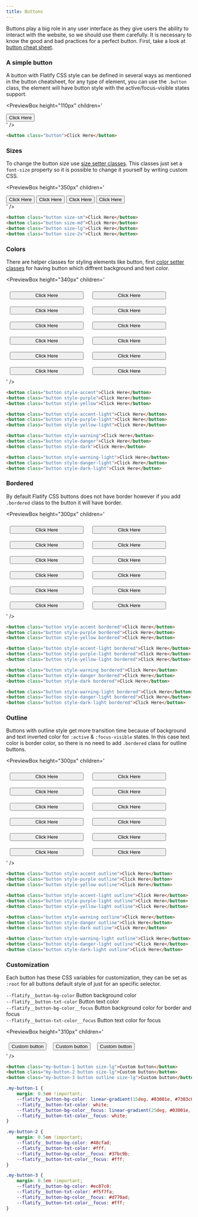 ```yaml
---
title: Buttons
---
```



Buttons play a big role in any user interface as they give users the ability
to interact with the website, so we should use them carefully.
It is necessary to know the good and bad practices for a perfect button.
First, take a look at [button cheat sheet](https://www.buttoncheatsheet.com/).

### A simple button

A button with Flatify CSS style can be defined in several ways as mentioned in the button cheatsheet,
for any type of element, you can use the `.button` class,
the element will have button style with the active/focus-visible states support.

<PreviewBox
	height="110px"
	children='
<!DOCTYPE html>
<html lang="en">
	<head>
		<meta charset="UTF-8" />
		<meta http-equiv="X-UA-Compatible" content="IE=edge" />
		<meta name="viewport" content="width=device-width, initial-scale=1.0" />
		<link rel="stylesheet" href="https://raw.githack.com/amir2mi/FlatifyCSS/master/dist/css/flatify-min.css" />
		<title>Buttons</title>
	</head>
	<body>
        <div class="flex-center">
			<button class="button">
				Click Here
			</button>
		</div>
	</body>
</html>
'
/>

```html title="index.html"
<button class="button">Click Here</button>
```

### Sizes

To change the button size use [size setter classes](/docs/helpers/size-setters).
This classes just set a `font-size` property so it is possible to change it yourself by writing custom CSS.

<PreviewBox
	height="350px"
	children='
<!DOCTYPE html>
<html lang="en">
	<head>
		<meta charset="UTF-8" />
		<meta http-equiv="X-UA-Compatible" content="IE=edge" />
		<meta name="viewport" content="width=device-width, initial-scale=1.0" />
		<link rel="stylesheet" href="https://raw.githack.com/amir2mi/FlatifyCSS/master/dist/css/flatify-min.css" />
		<title>Buttons</title>
		<style>
			@media screen and (max-width: 650px){
    			.flex-center button {
    				width: 100% !important;
    			}
    		}
		</style>
	</head>
	<body>
        <div class="flex-column-center">
			<button class="button size-sm">Click Here</button>
			<button class="button size-md">Click Here</button>
			<button class="button size-lg">Click Here</button>
			<button class="button size-2x">Click Here</button>
		</div>
	</body>
</html>
'
/>

```html title="index.html"
<button class="button size-sm">Click Here</button>
<button class="button size-md">Click Here</button>
<button class="button size-lg">Click Here</button>
<button class="button size-2x">Click Here</button>
```

### Colors

There are helper classes for styling elements like button,
first [color setter classes](/docs/helpers/color-setters) for having button which diffrent
background and text color.

<PreviewBox
	height="340px"
	children='
<!DOCTYPE html>
<html lang="en">
	<head>
		<meta charset="UTF-8" />
		<meta http-equiv="X-UA-Compatible" content="IE=edge" />
		<meta name="viewport" content="width=device-width, initial-scale=1.0" />
		<link rel="stylesheet" href="https://raw.githack.com/amir2mi/FlatifyCSS/master/dist/css/flatify-min.css" />
		<title>Buttons</title>
		<style>
			@media screen and (max-width: 650px){
    			.flex-center button {
    				width: 100% !important;
    			}
    		}
		</style>
	</head>
	<body>
        <div class="flex-center" style="flex-wrap: wrap;">
			<button style="width: 200px; margin: 10px" class="button style-accent-light">Click Here</button>
			<button style="width: 200px; margin: 10px" class="button style-purple-light">Click Here</button>
			<button style="width: 200px; margin: 10px" class="button style-yellow-light">Click Here</button>
    		<button style="width: 200px; margin: 10px" class="button style-accent">Click Here</button>
    		<button style="width: 200px; margin: 10px" class="button style-purple">Click Here</button>
    		<button style="width: 200px; margin: 10px" class="button style-yellow">Click Here</button>
 		    <button style="width: 200px; margin: 10px" class="button style-warning-light">Click Here</button>
    		<button style="width: 200px; margin: 10px" class="button style-danger-light">Click Here</button>
    		<button style="width: 200px; margin: 10px" class="button style-dark-light">Click Here</button>
    		<button style="width: 200px; margin: 10px" class="button style-warning">Click Here</button>
    		<button style="width: 200px; margin: 10px" class="button style-danger">Click Here</button>
    		<button style="width: 200px; margin: 10px" class="button style-dark">Click Here</button>
    	</div>
    </body>

</html>
'
/>

```html title="index.html"
<button class="button style-accent">Click Here</button>
<button class="button style-purple">Click Here</button>
<button class="button style-yellow">Click Here</button>

<button class="button style-accent-light">Click Here</button>
<button class="button style-purple-light">Click Here</button>
<button class="button style-yellow-light">Click Here</button>

<button class="button style-warning">Click Here</button>
<button class="button style-danger">Click Here</button>
<button class="button style-dark">Click Here</button>

<button class="button style-warning-light">Click Here</button>
<button class="button style-danger-light">Click Here</button>
<button class="button style-dark-light">Click Here</button>
```

### Bordered

By default Flatify CSS buttons does not have border however if you add `.bordered` class to
the button it will have border.

<PreviewBox
	height="300px"
	children='
<!DOCTYPE html>
<html lang="en">
	<head>
		<meta charset="UTF-8" />
		<meta http-equiv="X-UA-Compatible" content="IE=edge" />
		<meta name="viewport" content="width=device-width, initial-scale=1.0" />
		<link rel="stylesheet" href="https://raw.githack.com/amir2mi/FlatifyCSS/master/dist/css/flatify-min.css" />
		<title>Buttons</title>
		<style>
			@media screen and (max-width: 650px){
    			.flex-center button {
    				width: 100% !important;
    			}
    		}
		</style>
    </head>
    <body>
        <div class="flex-center" style="flex-wrap: wrap">
    		<button style="width: 200px; margin: 10px" class="button style-accent bordered">Click Here</button>
    		<button style="width: 200px; margin: 10px" class="button style-purple bordered">Click Here</button>
    		<button style="width: 200px; margin: 10px" class="button style-yellow bordered">Click Here</button>
    		<button style="width: 200px; margin: 10px" class="button style-accent-light bordered">Click Here</button>
    		<button style="width: 200px; margin: 10px" class="button style-purple-light bordered">Click Here</button>
    		<button style="width: 200px; margin: 10px" class="button style-yellow-light bordered">Click Here</button>
    		<button style="width: 200px; margin: 10px" class="button style-warning bordered">Click Here</button>
    		<button style="width: 200px; margin: 10px" class="button style-danger bordered">Click Here</button>
    		<button style="width: 200px; margin: 10px" class="button style-dark bordered">Click Here</button>
			<button style="width: 200px; margin: 10px" class="button style-warning-light bordered">Click Here</button>
    		<button style="width: 200px; margin: 10px" class="button style-danger-light bordered">Click Here</button>
    		<button style="width: 200px; margin: 10px" class="button style-dark-light bordered">Click Here</button>
    	</div>
    </body>

</html>
'
/>

```html title="index.html"
<button class="button style-accent bordered">Click Here</button>
<button class="button style-purple bordered">Click Here</button>
<button class="button style-yellow bordered">Click Here</button>

<button class="button style-accent-light bordered">Click Here</button>
<button class="button style-purple-light bordered">Click Here</button>
<button class="button style-yellow-light bordered">Click Here</button>

<button class="button style-warning bordered">Click Here</button>
<button class="button style-danger bordered">Click Here</button>
<button class="button style-dark bordered">Click Here</button>

<button class="button style-warning-light bordered">Click Here</button>
<button class="button style-danger-light bordered">Click Here</button>
<button class="button style-dark-light bordered">Click Here</button>
```

### Outline

Buttons with outline style get more transition time because of
background and text inverted color for `:active` & `:focus-visible` states. In this case text color
is border color, so there is no need to add `.bordered` class for outline buttons.

<PreviewBox
	height="300px"
	children='
<!DOCTYPE html>
<html lang="en">
	<head>
		<meta charset="UTF-8" />
		<meta http-equiv="X-UA-Compatible" content="IE=edge" />
		<meta name="viewport" content="width=device-width, initial-scale=1.0" />
		<link rel="stylesheet" href="https://raw.githack.com/amir2mi/FlatifyCSS/master/dist/css/flatify-min.css" />
		<title>Buttons</title>
		<style>
			@media screen and (max-width: 650px){
    			.flex-center button {
    				width: 100% !important;
    			}
    		}
		</style>
	</head>
	<body>
        <div class="flex-center" style="flex-wrap: wrap">
			<button style="width: 200px; margin: 10px" class="button style-accent outline">Click Here</button>
			<button style="width: 200px; margin: 10px" class="button style-purple outline">Click Here</button>
			<button style="width: 200px; margin: 10px" class="button style-yellow outline">Click Here</button>
			<button style="width: 200px; margin: 10px" class="button style-accent-light outline">Click Here</button>
			<button style="width: 200px; margin: 10px" class="button style-purple-light outline">Click Here</button>
			<button style="width: 200px; margin: 10px" class="button style-yellow-light outline">Click Here</button>
			<button style="width: 200px; margin: 10px" class="button style-warning outline">Click Here</button>
			<button style="width: 200px; margin: 10px" class="button style-danger outline">Click Here</button>
			<button style="width: 200px; margin: 10px" class="button style-dark outline">Click Here</button>
			<button style="width: 200px; margin: 10px" class="button style-warning-light outline">Click Here</button>
			<button style="width: 200px; margin: 10px" class="button style-danger-light outline">Click Here</button>
			<button style="width: 200px; margin: 10px" class="button style-dark-light outline">Click Here</button>
		</div>
	</body>
</html>
'
/>

```html title="index.html"
<button class="button style-accent outline">Click Here</button>
<button class="button style-purple outline">Click Here</button>
<button class="button style-yellow outline">Click Here</button>

<button class="button style-accent-light outline">Click Here</button>
<button class="button style-purple-light outline">Click Here</button>
<button class="button style-yellow-light outline">Click Here</button>

<button class="button style-warning outline">Click Here</button>
<button class="button style-danger outline">Click Here</button>
<button class="button style-dark outline">Click Here</button>

<button class="button style-warning-light outline">Click Here</button>
<button class="button style-danger-light outline">Click Here</button>
<button class="button style-dark-light outline">Click Here</button>
```

### Customization

Each button has these CSS variables for customization, they can be set as `:root` for all buttons default style
of just for an specific selector.

`--flatify__button-bg-color` Button background color  
`--flatify__button-txt-color` Button text color  
`--flatify__button-bg-color__focus` Button background color for border and focus  
`--flatify__button-txt-color__focus` Button text color for focus

<PreviewBox
	height="310px"
	children='
<!DOCTYPE html>
<html lang="en">
	<head>
		<meta charset="UTF-8" />
		<meta http-equiv="X-UA-Compatible" content="IE=edge" />
		<meta name="viewport" content="width=device-width, initial-scale=1.0" />
		<link rel="stylesheet" href="https://raw.githack.com/amir2mi/FlatifyCSS/master/dist/css/flatify-min.css" />
		<title>Buttons</title>
		<style>
			.my-button-1{
				margin: 0.5em !important;
				--flatify__button-bg-color: linear-gradient(15deg, #03001e, #7303c0, #ec38bc, #fdeff9);
				--flatify__button-txt-color: white;
				--flatify__button-bg-color__focus: linear-gradient(25deg, #03001e, #7303c0, #ec38bc, #fdeff9);
				--flatify__button-txt-color__focus: white;
			}
			.my-button-2{
				margin: 0.5em !important;
				--flatify__button-bg-color: #48CFAD;
				--flatify__button-txt-color: #fff;
				--flatify__button-bg-color__focus: #37BC9B;
				--flatify__button-txt-color__focus: #fff;
			}
			.my-button-3{
				margin: 0.5em !important;
				--flatify__button-bg-color: #EC87C0;
				--flatify__button-txt-color: #F5F7FA;
				--flatify__button-bg-color__focus: #D770AD;
				--flatify__button-txt-color__focus: #fff;
			}
		</style>
    </head>
    <body>
        <div class="flex-column-center">
    		<button class="my-button-1 button size-lg">Custom button</button>
    		<button class="my-button-2 button size-lg">Custom button</button>
    		<button class="my-button-3 button outline size-lg">Custom button</button>
    	</div>
    </body>

</html>
'
/>

```html title="index.html"
<button class="my-button-1 button size-lg">Custom button</button>
<button class="my-button-2 button size-lg">Custom button</button>
<button class="my-button-3 button outline size-lg">Custom button</button>
```

```css title="style.css"
.my-button-1 {
	margin: 0.5em !important;
	--flatify__button-bg-color: linear-gradient(15deg, #03001e, #7303c0, #ec38bc, #fdeff9);
	--flatify__button-txt-color: white;
	--flatify__button-bg-color__focus: linear-gradient(25deg, #03001e, #7303c0, #ec38bc, #fdeff9);
	--flatify__button-txt-color__focus: white;
}

.my-button-2 {
	margin: 0.5em !important;
	--flatify__button-bg-color: #48cfad;
	--flatify__button-txt-color: #fff;
	--flatify__button-bg-color__focus: #37bc9b;
	--flatify__button-txt-color__focus: #fff;
}

.my-button-3 {
	margin: 0.5em !important;
	--flatify__button-bg-color: #ec87c0;
	--flatify__button-txt-color: #f5f7fa;
	--flatify__button-bg-color__focus: #d770ad;
	--flatify__button-txt-color__focus: #fff;
}
```

